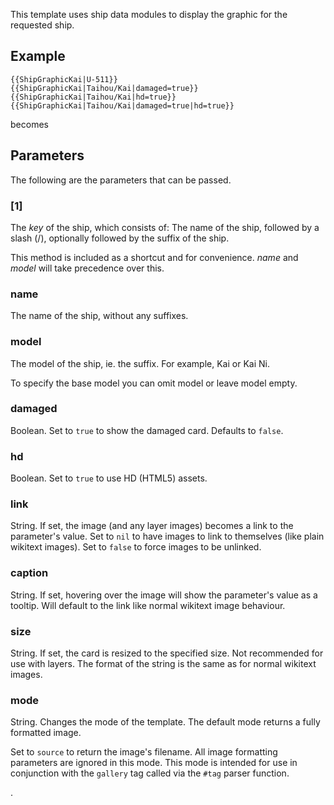 This template uses ship data modules to display the graphic for the requested ship.

==Example==

 <nowiki>{{ShipGraphicKai|U-511}}</nowiki>
 <nowiki>{{ShipGraphicKai|Taihou/Kai|damaged=true}}</nowiki>
 <nowiki>{{ShipGraphicKai|Taihou/Kai|hd=true}}</nowiki>
 <nowiki>{{ShipGraphicKai|Taihou/Kai|damaged=true|hd=true}}</nowiki>

becomes

{{ShipGraphicKai|U-511}}
{{ShipGraphicKai|Taihou/Kai|damaged=true}}
{{ShipGraphicKai|Taihou/Kai|hd=true}}
{{ShipGraphicKai|Taihou/Kai|damaged=true|hd=true}}

==Parameters==
The following are the parameters that can be passed.

===[1]===

The ''key'' of the ship, which consists of: The name of the ship, followed by a slash (/), optionally followed by the suffix of the ship.

This method is included as a shortcut and for convenience. ''name'' and ''model'' will take precedence over this.

===name===
The name of the ship, without any suffixes.

===model===
The model of the ship, ie. the suffix. For example, Kai or Kai Ni.

To specify the base model you can omit model or leave model empty.

===damaged===

Boolean. Set to <code>true</code> to show the damaged card. Defaults to <code>false</code>.

===hd===

Boolean. Set to <code>true</code> to use HD (HTML5) assets.

===link===

String. If set, the image (and any layer images) becomes a link to the parameter's value. Set to <code>nil</code> to have images to link to themselves (like plain wikitext images). Set to <code>false</code> to force images to be unlinked.

===caption===

String. If set, hovering over the image will show the parameter's value as a tooltip. Will default to the link like normal wikitext image behaviour.

===size===

String. If set, the card is resized to the specified size. Not recommended for use with layers. The format of the string is the same as for normal wikitext images.

===mode===

String. Changes the mode of the template. The default mode returns a fully formatted image.

Set to <code>source</code> to return the image's filename. All image formatting parameters are ignored in this mode. This mode is intended for use in conjunction with the <code>gallery</code> tag called via the <code>#tag</code> parser function.

<includeonly>[[Category:Templates that use ship data modules|{{PAGENAME}}]]</includeonly><noinclude>[[Category:Template documentation|{{PAGENAME}}]]</noinclude>.
